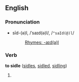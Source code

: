 ==English==
===Pronunciation===
*sīd-(ə)l, /ˈsaɪd(ə)l/, /<tt>"saId(@)l</tt>/
*:[[Rhymes:English:-aɪd(ə)l|Rhymes: -aɪd(ə)l]]

===Verb===
'''to sidle''' ([[sidles]], [[sidled]], [[sidling]])

# {{stub}}